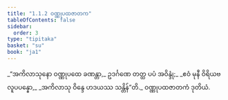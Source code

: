 ```yaml
---
title: "1.1.2 ဝဏ္ဏုပထဇာတက"
tableOfContents: false
sidebar:
  order: 3
type: "tipitaka"
basket: "su"
book: "ja1"
---
```



<DynamicBreadcrumb />

<Division number="2" book="ja1">

<Paragraph number="4" type="verses" book="ja1">
_“အကိလာသုနော ဝဏ္ဏုပထေ ခဏန္တာ,_  
ဥဒင်္ဂဏေ တတ္ထ ပပံ အဝိန္ဒုံ;_  
_ဧဝံ မုနီ ဝိရိယဗလူပပန္နော,_  
_အကိလာသု ဝိန္ဒေ ဟဒယဿ သန္တိန်”တိ._  


</Paragraph>
</Division>

<Paragraph number="5" type="center" book="ja1">
ဝဏ္ဏုပထဇာတကံ ဒုတိယံ.
</Paragraph>